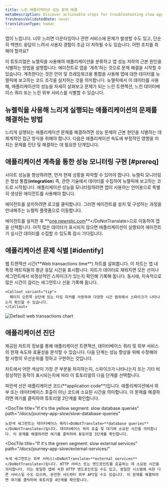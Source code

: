 ```yaml
---
title: 느린 애플리케이션 성능 문제 해결
metaDescription: Discover actionable steps for troubleshooting slow application performance to identify and resolve issues for a smoother user experience.
freshnessValidatedDate: never
translationType: human
---
```



앱이 느립니다. 너무 느리면 다운타임이나 관련 서비스에 문제가 발생할 수도 있고, 단순히 백엔드 응답이 느려서 사용자 경험이 조금 더 저하될 수도 있습니다. 어떤 조치를 취해야 할까요?

이 튜토리얼은 뉴렐릭을 사용해여 애플리케이션을 분류하고 앱 성능 저하의 근본 원인을 식별하는 방법을 설명합니다. 에이전트로 앱을 '계측'하는 것으로 문제 해결을 시작할 수 있습니다. 계측한다는 것은 언어 및 프레임워크용 통합을 사용해 앱에 대한 데이터를 뉴렐릭에 보고하는 코드 조각을 설치하는 것을 의미합니다. 뉴렐릭에서 이 데이터를 사용해, 애플리케이션의 성능을 자세히 살펴보고 문제가 되는 느린 트랜잭션, 느린 데이터베이스 쿼리 또는 느린 외부 서비스를 식별할 수 있습니다.

## 뉴렐릭을 사용해 느리게 실행되는 애플리케이션의 문제를 해결하는 방법

느리게 실행되는 애플리케이션 문제를 해결하려면 성능 문제의 근본 원인을 식별하는 데 체계적인 접근 방식을 취해야 합니다. 다음은 애플리케이션 속도에 부정적인 영향을 미치는 문제를 진단 및 해결하는 데 필요한 단계입니다.

## 애플리케이션 계측을 통한 성능 모니터링 구현 [#prereq]

사이트 성능을 향상하려면, 먼저 현재 상황을 파악할 수 있어야 합니다. 뉴렐릭 모니터링은 항상 통합(<DoNotTranslate>**integration**</DoNotTranslate>) 즉, 관련 기술에서 데이터를 수집하여 뉴렐릭에 보고하는 코드로 시작됩니다. 애플리케이션 성능을 모니터링하려면 앱이 사용하는 언어용으로 특별히 생성된 에이전트를 사용해야 합니다.

에이전트를 설치하려면 로고를 클릭합니다. 그러면 에이전트를 설치 및 구성하는 과정을 안내해주는 뉴렐릭 플랫폼으로 이동합니다.

<TechTileGrid>
  <TechTile
    name="Go agent"
    icon="logo-go"
    to="https://one.newrelic.com/nr1-core?state=985d4005-ba90-a8c7-1da1-2af34539b03b"
  />

  <TechTile
    name="Java agent"
    icon="logo-java"
    to="https://one.newrelic.com/nr1-core?state=80d18bcb-4919-1fcb-2b77-9406838eb916"
  />

  <TechTile
    name=".NET agent"
    icon="logo-dotnet"
    to="https://one.newrelic.com/nr1-core?state=30e93090-6dfa-6b70-8e75-472f54414355"
  />

  <TechTile
    name="Node.js agent"
    icon="logo-nodejs"
    to="https://one.newrelic.com/marketplace/install-data-source?state=be2e62fa-cc3b-c428-27c4-8d662c9e80a1"
  />

  <TechTile
    name="PHP agent"
    icon="logo-php"
    to="https://one.newrelic.com/nr1-core?state=aa633b41-72d4-009c-3abf-55dcf64894fe"
  />

  <TechTile
    name="Python agent"
    icon="logo-python"
    to="https://one.newrelic.com/nr1-core?state=20fda75b-58fb-a92a-f9e1-7b052035c6e8"
  />

  <TechTile
    name="Ruby agent"
    icon="logo-ruby"
    to="https://one.newrelic.com/nr1-core?state=d69143ab-605c-579b-25bf-cc6e5fee5b80"
  />
</TechTileGrid>

에이전트를 설치한 후 <DoNotTranslate>**[one.newrelic.com](https://one.newrelic.com/nr1-core?filters=(domain%3D'APM'ANDtype%3D'APPLICATION'))**</DoNotTranslate>으로 이동하여 앱을 선택합니다. 아직 많은 데이터가 표시되지 않으면 애플리케이션이 실행되어 에이전트가 실시간 데이터를 수집할 수 있도록 잠시 기다립니다.

## 애플리케이션 문제 식별 [#identify]

<SideBySide>
  <Side>
    웹 트랜잭션 시간(<DoNotTranslate>**Web transactions time**</DoNotTranslate>) 차트를 살펴봅니다. 이 차트는 앱 내 특정 메트릭들의 평균 응답 시간을 표시합니다. 차트가 데이터로 채워지면 모든 선이나 세그먼트에서 비정상적인 스파이크가 있는지 확인해 기록해 둡니다. 동시에, 지속적으로 많은 시간이 걸리는 세그먼트나 선을 기록해 둡니다.

    <Callout variant="tip">
      페이지 오른쪽 상단에 있는 타임 피커를 사용하여 다양한 시간 범위에서 스파이크가 나타나는지 확인할 수 있습니다.
    </Callout>
  </Side>

  <Side>
    <img
      title="Default web transactions chart"
      alt="Default web transactions chart"
      src={journeyWebTrans}
    />
  </Side>
</SideBySide>

## 애플리케이션 진단

제공된 차트의 정보를 통해 애플리케이션 트랜잭션, 데이터베이스 쿼리 및 외부 서비스의 현재 속도와 효율성을 분석할 수 있습니다. 다음 단계는 성능 향상을 위해 수정해야 할 사항의 우선순위를 정하고 구현하는 것입니다.

차트에서 어떤 색상이 가장 큰 부분을 차지하는지, 스파이크가 나타나는지 또는 기타 비정상적인 동작이 표시되는지에 따라 이 튜토리얼의 다음 단계를 선택합니다.

<DocTiles>
  <DocTile
    title="If it's the blue line: slow application traces"
    path="/docs/journey-app-slow/problematic-transactions"
  >
    파란색 선은 애플리케이션 코드(<DoNotTranslate>**application code**</DoNotTranslate>)입니다. 애플리케이션에서 외부 또는 데이터베이스 호출이 아닌 코드에 소요된 시간을 의미합니다. 이 문제를 해결하려면 여기를 클릭하여 튜토리얼 2단계를 확인합니다.
  </DocTile>

  <DocTile
    title="If it's the yellow segment: slow database queries"
    path="/docs/journey-app-slow/slow-database-queries"
  >
    노란색 세그먼트는 데이터베이스 쿼리(<DoNotTranslate>**database queries**</DoNotTranslate>)입니다. 데이터베이스 쿼리 호출 및 대기에 소요된 시간을 의미합니다. 이 문제를 해결하려면 여기를 클릭하여 튜토리얼 3단계를 확인합니다.
  </DocTile>

  <DocTile
    title="If it's the green segment: slow external services"
    path="/docs/journey-app-slow/external-services/"
  >
    녹색 세그먼트는 외부 서비스(<DoNotTranslate>**external services**</DoNotTranslate>)입니다. HTTP 서비스 또는 엔드포인트를 호출하는 데 소요된 시간을 의미합니다. 이는 동일한 앱에 속한 HTTP 엔드포인트일 수도 있고, 동일한 시스템에 속한 다른 서비스일 수도 있으며, 완전한 서드파티 외부 API일 수도 있습니다. 이 문제를 해결하려면 여기를 클릭하여 튜토리얼 4단계를 확인합니다.
  </DocTile>
</DocTiles>